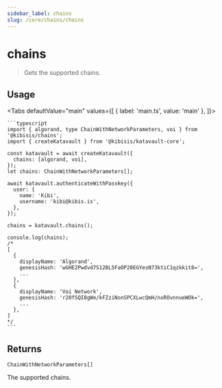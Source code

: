 ```yaml
---
sidebar_label: chains
slug: /core/chains/chains
---
```



# chains

> Gets the supported chains.

<SectionBreak />

## Usage

<Tabs
  defaultValue="main"
  values={[
    { label: 'main.ts', value: 'main' },
  ]}>
  <TabItem value="main">

    ```typescript
    import { algorand, type ChainWithNetworkParameters, voi } from '@kibisis/chains';
    import { createKatavault } from '@kibisis/katavault-core';

    const katavault = await createKatavault({
      chains: [algorand, voi],
    });
    let chains: ChainWithNetworkParameters[];

    await katavault.authenticateWithPasskey({
      user: {
        name: 'Kibi',
        username: 'kibi@kibis.is',
      },
    });

    chains = katavault.chains();

    console.log(chains);
    /*
    [
      {
        displayName: 'Algorand',
        genesisHash: 'wGHE2Pwdvd7S12BL5FaOP20EGYesN73ktiC1qzkkit8=',
        ...
      },
      {
        displayName: 'Voi Network',
        genesisHash: 'r20fSQI8gWe/kFZziNonSPCXLwcQmH/nxROvnnueWOk=',
        ...
      },
    ]
    */
    ```

  </TabItem>
</Tabs>

<SectionBreak />

## Returns

`ChainWithNetworkParameters[]`

The supported chains.

